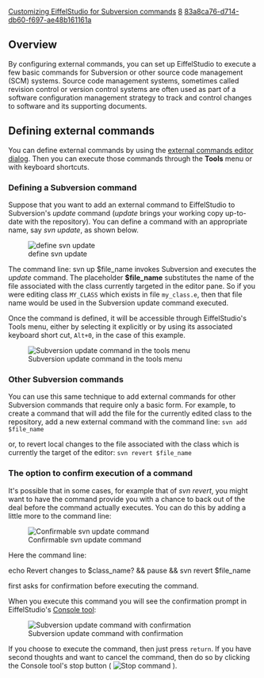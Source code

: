 [[Property:title|Customizing EiffelStudio for Subversion commands]]
[[Property:weight|8]]
[[Property:uuid|83a8ca76-d714-db60-f697-ae48b161161a]]
{{underconstruction}}


==Overview==

By configuring external commands, you can set up EiffelStudio to execute a few basic commands for Subversion or other source code management (SCM) systems. Source code management systems, sometimes called revision control or version control systems are often used as part of a software configuration management strategy to track and control changes to software and its supporting documents. 


==Defining external commands==

You can define external commands by using the [[External commands editor dialog|external commands editor dialog]]. Then you can execute those commands through the '''Tools''' menu or with keyboard shortcuts.


===Defining a Subversion command===


{{note|The notation used in the examples on this page will work for Microsoft Windows. Other platforms may require different command formats.}}


Suppose that you want to add an external command to EiffelStudio to Subversion's ''update'' command (''update'' brings your working copy up-to-date with the repository). You can define a command with an appropriate name, say ''svn update'', as shown below. 


[[Image:subversion-update-command-01|define svn update]]


The command line:
<code /lang="text">
svn up $file_name
</code>
invokes Subversion and executes the ''update'' command. The placeholder '''$file_name''' substitutes the name of the file associated with the class currently targeted in the editor pane. So if you were editing class <code>MY_CLASS</code> which exists in file <code>my_class.e</code>, then that file name would be used in the Subversion update command executed.

Once the command is defined, it will be accessible through EiffelStudio's Tools menu, either by selecting it explicitly or by using its associated keyboard short cut, <code>Alt+0</code>, in the case of this example. 


[[Image:subversion-update-in-tools-menu|Subversion update command in the tools menu]]


===Other Subversion commands===

You can use this same technique to add external commands for other Subversion commands that require only a basic form. For example, to create a command that will add the file for the currently edited class to the repository, add a new external command with the command line:
<code lang="text">
svn add $file_name
</code>

or, to revert local changes to the file associated with the class which is currently the target of the editor:
<code lang="text">
svn revert $file_name
</code>

===The option to confirm execution of a command===

It's possible that in some cases, for example that of ''svn revert'', you might want to have the command provide you with a chance to back out of the deal before the command actually executes. You can do this by adding a little more to the command line:


[[Image:subversion-update-command-02|Confirmable svn update command]]


Here the command line:

<code /lang="text">
echo Revert changes to $class_name? && pause && svn revert $file_name
</code>

first asks for confirmation before executing the command. 

When you execute this command you will see the confirmation prompt in EiffelStudio's [[Console tool|Console tool]]: 


[[Image:subversion-update-console-tool|Subversion update command with confirmation]]


If you choose to execute the command, then just press <code>return</code>. If you have second thoughts and want to cancel the command, then do so by clicking the Console tool's stop button ( [[Image:metrics-tool--debug-stop-icon|Stop command]] ).




